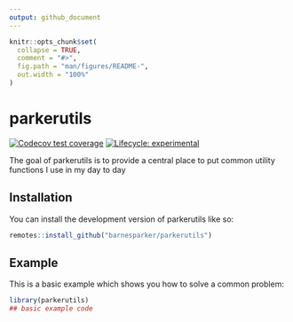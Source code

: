 ```yaml
---
output: github_document
---
```


<!-- README.md is generated from README.Rmd. Please edit that file -->

```r
knitr::opts_chunk$set(
  collapse = TRUE,
  comment = "#>",
  fig.path = "man/figures/README-",
  out.width = "100%"
)
```

# parkerutils

<!-- badges: start -->
[![Codecov test coverage](https://codecov.io/gh/barnesparker/parkerutils/branch/main/graph/badge.svg)](https://app.codecov.io/gh/barnesparker/parkerutils?branch=main)
[![Lifecycle: experimental](https://img.shields.io/badge/lifecycle-experimental-orange.svg)](https://lifecycle.r-lib.org/articles/stages.html#experimental)
<!-- badges: end -->

The goal of parkerutils is to provide a central place to put common utility functions
I use in my day to day

## Installation

You can install the development version of parkerutils like so:

```r
remotes::install_github("barnesparker/parkerutils")
```


## Example

This is a basic example which shows you how to solve a common problem:

```r
library(parkerutils)
## basic example code
```

